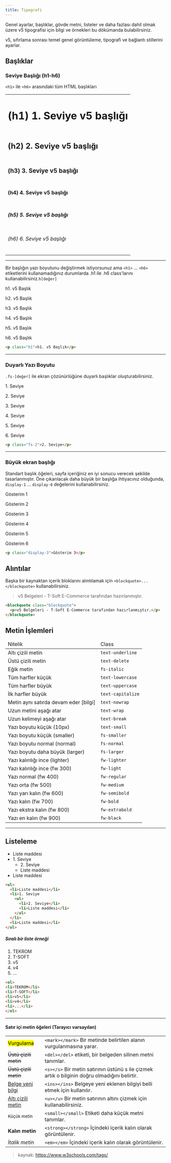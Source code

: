 ```yaml
---
title: Tipografi
---
```

Genel ayarlar, başlıklar, gövde metni, 
listeler ve daha fazlası dahil olmak üzere v5 tipografisi için 
bilgi ve örnekleri bu dökümanda bulabilirsiniz.

v5, sıfırlama sonrası temel genel görüntüleme, tipografi ve bağlantı stillerini ayarlar. 

## Başlıklar

### Seviye Başlığı (h1-h6)
<code>&lt;h1&gt;</code> ile <code>&lt;h6&gt;</code> arasındaki tüm HTML başlıkları

<table class="mt-1">
  <tbody class="text-left">
    <tr>
      <td>
          <h1 class="m-0">(h1) 1. Seviye v5 başlığı</h1>
      </td>
    </tr>
    <tr>
      <td>
          <h2 class="m-0">(h2) 2. Seviye v5 başlığı</h2>
      </td>
    </tr>
    <tr>
      <td>
          <h3 class="m-0">(h3) 3. Seviye v5 başlığı</h3>
      </td>
    </tr>
    <tr>
      <td>
          <h4 class="m-0">(h4) 4. Seviye v5 başlığı</h4>
      </td>
    </tr>
    <tr>
      <td>
          <h5 class="m-0">(h5) 5. Seviye v5 başlığı</h5>
      </td>
    </tr>
    <tr>
      <td>
          <h6 class="m-0">(h6) 6. Seviye v5 başlığı</h6>
      </td>
    </tr>
  </tbody>
</table>

---

Bir başlığın yazı boyutunu değiştirmek istiyorsunuz ama <code>&lt;h1&gt;</code> ... <code>&lt;h6&gt;</code> etiketlerini 
kullanamadığınız durumlarda .h1 ile .h6 class'larını kullanabilirsiniz.<code>h[değer]</code>

<div class="p-2 mb-1 bg-light">
<p class="h1 m-0">h1. v5 Başlık</p>
<p class="h2 m-0">h2. v5 Başlık</p>
<p class="h3 m-0">h3. v5 Başlık</p>
<p class="h4 m-0">h4. v5 Başlık</p>
<p class="h5 m-0">h5. v5 Başlık</p>
<p class="h6 m-0">h6. v5 Başlık</p>
</div>

```html title="Örnek Kullanım"
<p class="h1">h1. v5 Başlık</p>
```

---

### Duyarlı Yazı Boyutu
<code>.fs-[değer]</code> ile ekran çözünürlüğüne duyarlı başlıklar oluşturabilirsiniz.

<div class="p-2 my-1 bg-light">
<p class="fs-1 m-0">1. Seviye</p>
<p class="fs-2 m-0">2. Seviye</p>
<p class="fs-3 m-0">3. Seviye</p>
<p class="fs-4 m-0">4. Seviye</p>
<p class="fs-5 m-0">5. Seviye</p>
<p class="fs-6 m-0">6. Seviye</p>
</div>

```html title="Örnek Kullanım"
<p class="fs-2">2. Seviye</p>
```
---

### Büyük ekran başlığı
Standart başlık öğeleri, sayfa içeriğiniz en iyi 
sonucu verecek şekilde tasarlanmıştır. 
Öne çıkarılacak daha büyük bir başlığa ihtiyacınız olduğunda, <code>display-1</code> ... <code>display-6</code>
değelerini kullanabilirsiniz.

<div class="p-2 mb-1 bg-light">
<p class="display-1 m-0">Gösterim 1</p>
<p class="display-2 m-0">Gösterim 2</p>
<p class="display-3 m-0">Gösterim 3</p>
<p class="display-4 m-0">Gösterim 4</p>
<p class="display-5 m-0">Gösterim 5</p>
<p class="display-6 m-0">Gösterim 6</p>
</div>

```html
<p class="display-3">Gösterim 3</p>
```

## Alıntılar

Başka bir kaynaktan içerik bloklarını alıntılamak için <code>&lt;blockquote&gt;...&lt;/blockquote&gt;</code> 
kullanabilirsiniz.

<div class="p-2 bg-light border-round mb-1">
<blockquote class="blockquote">
  <p>v5 Belgeleri - T-Soft E-Commerce tarafından hazırlanmıştır.</p>
</blockquote>
</div>

```html
<blockquote class="blockquote">
  <p>v5 Belgeleri - T-Soft E-Commerce tarafından hazırlanmıştır.</p>
</blockquote>
```

## Metin İşlemleri

<div class="table-responsive">
  <table>
    <thead>
      <tr class="bg-dark text-white">
        <td>Nitelik</td>
        <td>Class</td>
      </tr>
    </thead>
    <tbody>
      <tr>
        <td class="text-underline">Altı çizili metin</td>
        <td><code>text-underline</code></td>
      </tr>
      <tr>
        <td class="text-delete">Üstü çizili metin</td>
        <td><code>text-delete</code></td>
      </tr>
      <tr>
        <td class="fs-italic">Eğik metin</td>
        <td><code>fs-italic</code></td>
      </tr>
      <tr>
        <td class="text-lowercase">Tüm harfler küçük</td>
        <td><code>text-lowercase</code></td>
      </tr>
      <tr>
        <td class="text-uppercase">Tüm harfler büyük</td>
        <td><code>text-uppercase</code></td>
      </tr>
      <tr>
        <td class="text-capitalize">İlk harfler büyük</td>
        <td><code>text-capitalize</code></td>
      </tr>
      <tr>
        <td class="">Metin aynı satırda devam eder <span class="text-gray" tooltip="&lt;br&gt; etiketi ile karşılaşana kadar" placement="down">[bilgi]</span></td>
        <td><code>text-nowrap</code></td>
      </tr>
      <tr>
        <td class="">Uzun metini aşağı atar</td>
        <td><code>text-wrap</code></td>
      </tr>
      <tr>
        <td class="">Uzun kelimeyi aşağı atar</td>
        <td><code>text-break</code></td>
      </tr>
      <tr>
        <td class="text-small">Yazı boyutu küçük (10px)</td>
        <td><code>text-small</code></td>
      </tr>
      <tr>
        <td class="fs-smaller">Yazı boyutu küçük (smaller)</td>
        <td><code>fs-smaller</code></td>
      </tr>
      <tr>
        <td class="fs-normal">Yazı boyutu normal (normal)</td>
        <td><code>fs-normal</code></td>
      </tr>
      <tr>
        <td class="fs-larger">Yazı boyutu daha büyük (larger)</td>
        <td><code>fs-larger</code></td>
      </tr>
      <tr>
        <td class="fw-lighter">Yazı kalınlığı ince (lighter)</td>
        <td><code>fw-lighter</code></td>
      </tr>
      <tr>
        <td class="fw-light">Yazı kalınlığı ince (fw 300)</td>
        <td><code>fw-light</code></td>
      </tr>
      <tr>
        <td class="fw-regular">Yazı normal (fw 400)</td>
        <td><code>fw-regular</code></td>
      </tr>
      <tr>
        <td class="fw-medium">Yazı orta (fw 500)</td>
        <td><code>fw-medium</code></td>
      </tr>
      <tr>
        <td class="fw-semibold">Yazı yarı kalın (fw 600)</td>
        <td><code>fw-semibold</code></td>
      </tr>
      <tr>
        <td class="fw-bold">Yazı kalın (fw 700)</td>
        <td><code>fw-bold</code></td>
      </tr>
      <tr>
        <td class="fw-extrabold">Yazı ekstra kalın (fw 800)</td>
        <td><code>fw-extrabold</code></td>
      </tr>
      <tr>
        <td class="fw-black">Yazı en kalın (fw 900)</td>
        <td><code>fw-black</code></td>
      </tr>
    </tbody>
  </table>
</div>


---

## Listeleme

<ul>
<li>Liste maddesi</li>
<li>1. Seviye
<ul>
<li>2. Seviye</li>
<li>Liste maddesi</li>
</ul>
</li>
<li>Liste maddesi</li>
</ul>

```html
<ul>
  <li>Liste maddesi</li>
  <li>1. Seviye
    <ul>
      <li>2. Seviye</li>
      <li>Liste maddesi</li>
    </ul>
  </li>
  <li>Liste maddesi</li>
</ul>
```

##### Sıralı bir liste örneği

<ol>
<li>TEKROM</li>
<li>T-SOFT</li>
<li>v5</li>
<li>v4</li>
<li>...</li>
</ol>

```html
<ol>
<li>TEKROM</li>
<li>T-SOFT</li>
<li>v5</li>
<li>v4</li>
<li>...</li>
</ol>
```

---

#### Satır içi metin öğeleri (Tarayıcı varsayılan)

<div class="table-responsive">
  <table>
    <tbody>
      <tr>
        <td><mark>Vurgulama</mark></td>
        <td><code>&lt;mark&gt;&lt;/mark&gt;</code> Bir metinde belirtilen alanın vurgulanmasına yarar.</td>
      </tr>
      <tr>
        <td><del>Üstü çizili metin</del></td>
        <td><code>&lt;del&gt;&lt;/del&gt;</code> etiketi, bir belgeden silinen metni tanımlar.</td>
      </tr>
      <tr>
        <td><s>Üstü çizili metin</s></td>
        <td><code>&lt;s&gt;&lt;/s&gt;</code> Bir metin satırının üstünü s ile çizmek artık o bilginin doğru olmadığını belirtir.</td>
      </tr>
      <tr>
        <td><ins>Belge yeni bilgi</ins></td>
        <td><code>&lt;ins&gt;&lt;/ins&gt;</code> Belgeye yeni eklenen bilgiyi belli etmek için kullanılır.</td>
      </tr>
      <tr>
        <td><u>Altı çizili metin</u></td>
        <td><code>&lt;u&gt;&lt;/u&gt;</code> Bir metin satırının altını çizmek için kullanabilirsiniz.</td>
      </tr>
      <tr>
        <td><small>Küçük metin</small></td>
        <td><code>&lt;small&gt;&lt;/small&gt;</code> Etiketi daha küçük metni tanımlar.</td>
      </tr>
      <tr>
        <td><strong>Kalın metin</strong></td>
        <td><code>&lt;strong&gt;&lt;/strong&gt;</code> İçindeki içerik kalın olarak görüntülenir.</td>
      </tr>
      <tr>
        <td><em>İtalik metin</em></td>
        <td><code>&lt;em&gt;&lt;/em&gt;</code> İçindeki içerik kalın olarak görüntülenir.</td>
      </tr>
    </tbody>
  </table>
</div>

> kaynak: https://www.w3schools.com/tags/
